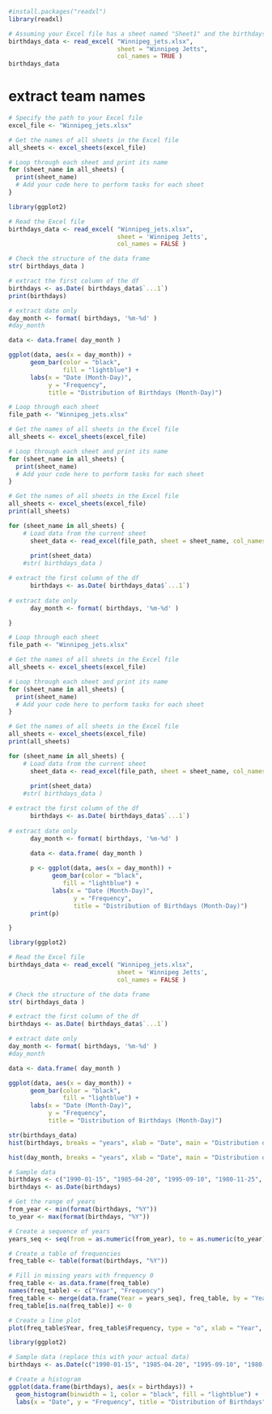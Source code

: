 ```r
#install.packages("readxl")
library(readxl)
```

```r
# Assuming your Excel file has a sheet named "Sheet1" and the birthdays are in column A
birthdays_data <- read_excel( "Winnipeg_jets.xlsx", 
                              sheet = "Winnipeg Jetts", 
                              col_names = TRUE )
birthdays_data
```

# extract team names
```r
# Specify the path to your Excel file
excel_file <- "Winnipeg_jets.xlsx"

# Get the names of all sheets in the Excel file
all_sheets <- excel_sheets(excel_file)

# Loop through each sheet and print its name
for (sheet_name in all_sheets) {
  print(sheet_name)
  # Add your code here to perform tasks for each sheet
}

```


```r
library(ggplot2)

# Read the Excel file
birthdays_data <- read_excel( "Winnipeg_jets.xlsx", 
                              sheet = 'Winnipeg Jetts', 
                              col_names = FALSE )

# Check the structure of the data frame
str( birthdays_data )

# extract the first column of the df
birthdays <- as.Date( birthdays_data$`...1`)
print(birthdays)

# extract date only
day_month <- format( birthdays, '%m-%d' )
#day_month

data <- data.frame( day_month )

ggplot(data, aes(x = day_month)) +
      geom_bar(color = "black", 
               fill = "lightblue") +
      labs(x = "Date (Month-Day)", 
           y = "Frequency", 
           title = "Distribution of Birthdays (Month-Day)")
```


```r
# Loop through each sheet
file_path <- "Winnipeg_jets.xlsx"

# Get the names of all sheets in the Excel file
all_sheets <- excel_sheets(excel_file)

# Loop through each sheet and print its name
for (sheet_name in all_sheets) {
  print(sheet_name)
  # Add your code here to perform tasks for each sheet
}

# Get the names of all sheets in the Excel file
all_sheets <- excel_sheets(excel_file)
print(all_sheets)

for (sheet_name in all_sheets) {
    # Load data from the current sheet
      sheet_data <- read_excel(file_path, sheet = sheet_name, col_names = FALSE)
    
      print(sheet_data)
    #str( birthdays_data )

# extract the first column of the df
      birthdays <- as.Date( birthdays_data$`...1`)
      
# extract date only
      day_month <- format( birthdays, '%m-%d' )

}

```

```r
# Loop through each sheet
file_path <- "Winnipeg_jets.xlsx"

# Get the names of all sheets in the Excel file
all_sheets <- excel_sheets(excel_file)

# Loop through each sheet and print its name
for (sheet_name in all_sheets) {
  print(sheet_name)
  # Add your code here to perform tasks for each sheet
}

# Get the names of all sheets in the Excel file
all_sheets <- excel_sheets(excel_file)
print(all_sheets)

for (sheet_name in all_sheets) {
    # Load data from the current sheet
      sheet_data <- read_excel(file_path, sheet = sheet_name, col_names = FALSE)
    
      print(sheet_data)
    #str( birthdays_data )

# extract the first column of the df
      birthdays <- as.Date( birthdays_data$`...1`)
      
# extract date only
      day_month <- format( birthdays, '%m-%d' )
      
      data <- data.frame( day_month )

      p <- ggplot(data, aes(x = day_month)) +
            geom_bar(color = "black", 
               fill = "lightblue") +
            labs(x = "Date (Month-Day)", 
                  y = "Frequency", 
                  title = "Distribution of Birthdays (Month-Day)")
      print(p)

}

```


```r
library(ggplot2)

# Read the Excel file
birthdays_data <- read_excel( "Winnipeg_jets.xlsx", 
                              sheet = 'Winnipeg Jetts', 
                              col_names = FALSE )

# Check the structure of the data frame
str( birthdays_data )

# extract the first column of the df
birthdays <- as.Date( birthdays_data$`...1`)

# extract date only
day_month <- format( birthdays, '%m-%d' )
#day_month

data <- data.frame( day_month )

ggplot(data, aes(x = day_month)) +
      geom_bar(color = "black", 
               fill = "lightblue") +
      labs(x = "Date (Month-Day)", 
           y = "Frequency", 
           title = "Distribution of Birthdays (Month-Day)")
```


```r
str(birthdays_data)
hist(birthdays, breaks = "years", xlab = "Date", main = "Distribution of Birthdays")
```

```r
hist(day_month, breaks = "years", xlab = "Date", main = "Distribution of Birthdays")

```


```r
# Sample data
birthdays <- c("1990-01-15", "1985-04-20", "1995-09-10", "1980-11-25", "1992-03-07", "1988-06-30", "1998-12-12")
birthdays <- as.Date(birthdays)

# Get the range of years
from_year <- min(format(birthdays, "%Y"))
to_year <- max(format(birthdays, "%Y"))

# Create a sequence of years
years_seq <- seq(from = as.numeric(from_year), to = as.numeric(to_year), by = 1)

# Create a table of frequencies
freq_table <- table(format(birthdays, "%Y"))

# Fill in missing years with frequency 0
freq_table <- as.data.frame(freq_table)
names(freq_table) <- c("Year", "Frequency")
freq_table <- merge(data.frame(Year = years_seq), freq_table, by = "Year", all.x = TRUE)
freq_table[is.na(freq_table)] <- 0

# Create a line plot
plot(freq_table$Year, freq_table$Frequency, type = "o", xlab = "Year", ylab = "Frequency", main = "Birthdays by Year")

```

```r
library(ggplot2)

# Sample data (replace this with your actual data)
birthdays <- as.Date(c("1990-01-15", "1985-04-20", "1995-09-10", "1980-11-25", "1992-03-07", "1988-06-30", "1998-12-12"))

# Create a histogram
ggplot(data.frame(birthdays), aes(x = birthdays)) +
  geom_histogram(binwidth = 1, color = "black", fill = "lightblue") +
  labs(x = "Date", y = "Frequency", title = "Distribution of Birthdays")

```

